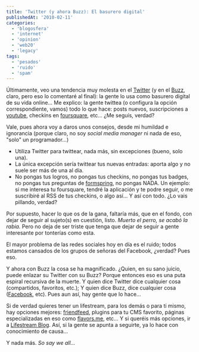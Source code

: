 ```yaml
---
title: 'Twitter (y ahora Buzz): El basurero digital'
publishedAt: '2010-02-11'
categories:
  - 'blogosfera'
  - 'internet'
  - 'opinion'
  - 'web20'
  - 'legacy'
tags:
  - 'pesados'
  - 'ruido'
  - 'spam'
---
```


Últimamente, veo una tendencia muy molesta en el [Twitter](http://twitter.com) (y en el [Buzz](http://buzz.google.com), claro, pero eso lo comentaré al final): la gente lo usa como basurero digital de su vida online... Me explico: la gente twittea (o configura la opción correspondiente, vamos) todo lo que hace: posts nuevos, suscripciones a [youtube](http://youtube.com), checkins en [foursquare](http://4sq.com), etc... ¿Me seguís, verdad?

Vale, pues ahora voy a daros unos consejos, desde mi humildad e ignorancia (porque claro, no soy _social media manager_ ni nada de eso, "solo" un programador...)

- Utiliza Twitter para twittear, nada más, sin excepciones (bueno, solo una).
- La única excepción sería twittear tus nuevas entradas: aporta algo y no suele ser más de una al día.
- No pongas tus logros, no pongas tus checkins, no pongas tus badges, no pongas tus preguntas de [formspring](http://formspring.me), no pongas NADA. Un ejemplo: si me interesa tu foursquare, tendré la aplicación y te podre seguir, o me suscribiré al RSS de tus checkins, o algo así... Y así con todo. ¿Lo vais pillando, verdad?

Por supuesto, hacer lo que os de la gana, faltaría más, que en el fondo, con dejar de seguir al sujeto(s) en cuestión, listo. _Muerto el perro, se acabó la rabia._ Pero no deja de ser triste que tenga que dejar de seguir a gente interesante por tonterías como esta.

El mayor problema de las redes sociales hoy en día es el ruido; todos estamos cansados de los grupos de señoras del Facebook, ¿verdad? Pues eso.

Y ahora con Buzz la cosa se ha magnificado. ¿Quien, en su sano juicio, puede enlazar su Twitter con su Buzz? Porque entonces eso es una puta espiral recursiva de la muerte. Y quien dice Twitter dice cualquier cosa (compartidos, favoritos, etc.); Y quien dice Buzz, dice cualquier cosa ([Facebook](http://facebook.com), etc). Pues aun así, hay gente que lo hace...

Si de verdad quieres tener un lifestream, para los demás o para ti mismo, hay opciones mejores: [friendfeed](http://friendfeed.com/), plugins para tu CMS favorito, páginas especializadas en eso como [flavors.me](http://flavors.me), etc... Y si queréis más opciones, ir a [Lifestream Blog](http://lifestreamblog.com). Así, si la gente se apunta a seguirte, ya lo hace con conocimiento de causa...

Y nada más. _So say we all..._
